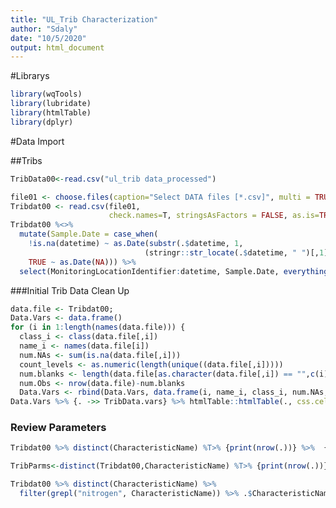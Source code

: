 ```yaml
---
title: "UL_Trib Characterization"
author: "Sdaly"
date: "10/5/2020"
output: html_document
---
```

#Librarys

```r
library(wqTools)
library(lubridate)
library(htmlTable)
library(dplyr)
```

#Data Import

##Tribs

```r
TribData00<-read.csv("ul_trib data_processed")  
```


```r
file01 <- choose.files(caption="Select DATA files [*.csv]", multi = TRUE)
Tribdat00 <- read.csv(file01,
                      check.names=T, stringsAsFactors = FALSE, as.is=TRUE)
Tribdat00 %<>% 
  mutate(Sample.Date = case_when(
    !is.na(datetime) ~ as.Date(substr(.$datetime, 1,
                              (stringr::str_locate(.$datetime, " ")[,1])-1)),
    TRUE ~ as.Date(NA))) %>%
  select(MonitoringLocationIdentifier:datetime, Sample.Date, everything())
```
###Initial Trib Data Clean Up
```r
data.file <- Tribdat00;
Data.Vars <- data.frame()
for (i in 1:length(names(data.file))) {
  class_i <- class(data.file[,i])
  name_i <- names(data.file[i])
  num.NAs <- sum(is.na(data.file[,i]))
  count_levels <- as.numeric(length(unique((data.file[,i]))))
  num.blanks <- length(data.file[as.character(data.file[,i]) == "",c(i)]) # fixed for dates
  num.Obs <- nrow(data.file)-num.blanks
  Data.Vars <- rbind(Data.Vars, data.frame(i, name_i, class_i, num.NAs, count_levels, num.blanks, num.Obs)) }
Data.Vars %>% {. ->> TribData.vars} %>% htmlTable::htmlTable(., css.cell = rbind(rep("padding-left: 0.8em; padding-right: 0.8em;font-size: 0.75em;", times=ncol(.)), matrix("padding-left: 0.75em; padding-right: 0.75em; font-size: 0.75em;", ncol=ncol(.), nrow=nrow(.))), rnames=F, align="rlc|rrrr|")
```

### Review Parameters
```r
Tribdat00 %>% distinct(CharacteristicName) %T>% {print(nrow(.))} %>%  {. ->> Trib.params}
```


```r
TribParms<-distinct(Tribdat00,CharacteristicName) %T>% {print(nrow(.))} %>%  {. ->> Trib.params}


```

```r
Tribdat00 %>% distinct(CharacteristicName) %>% 
  filter(grepl("nitrogen", CharacteristicName)) %>% .$CharacteristicName
```
```r

```


